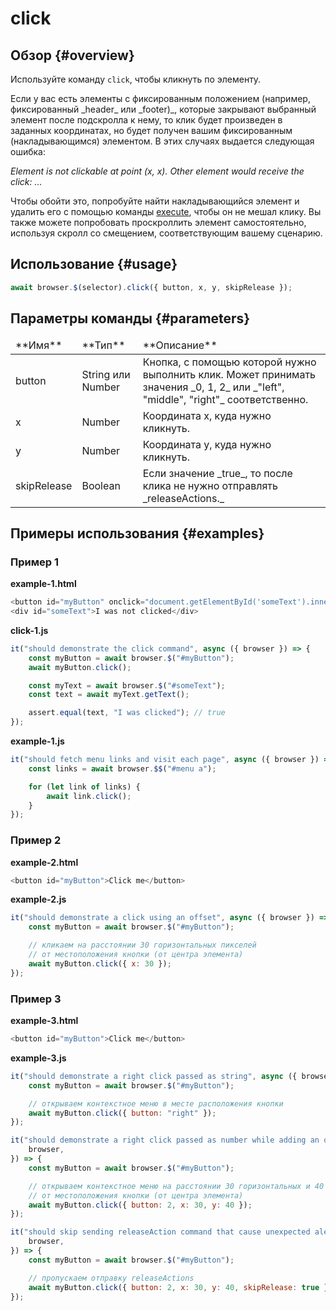 
# click

## Обзор {#overview}

Используйте команду `click`, чтобы кликнуть по элементу.

<Admonition type="warning">
Если у вас есть элементы с фиксированным положением (например, фиксированный _header_ или _footer)_, которые закрывают выбранный элемент после подскролла к нему, то клик будет произведен в заданных координатах, но будет получен вашим фиксированным (накладывающимся) элементом. В этих случаях выдается следующая ошибка:

_Element is not clickable at point (x, x). Other element would receive the click: ..._

Чтобы обойти это, попробуйте найти накладывающийся элемент и удалить его с помощью команды [execute][execute], чтобы он не мешал клику. Вы также можете попробовать проскроллить элемент самостоятельно, используя скролл со смещением, соответствующим вашему сценарию.

</Admonition>

## Использование {#usage}

```javascript
await browser.$(selector).click({ button, x, y, skipRelease });
```

## Параметры команды {#parameters}

<table>
<thead>
<tr><td>**Имя**</td><td>**Тип**</td><td>**Описание**</td></tr>
</thead>
<tbody>
<tr><td>button</td><td>String или Number</td><td>Кнопка, с помощью которой нужно выполнить клик. Может принимать значения _0, 1, 2_ или _"left", "middle", "right"_ соответственно.</td></tr>
<tr><td>x</td><td>Number</td><td>Координата x, куда нужно кликнуть.</td></tr>
<tr><td>y</td><td>Number</td><td>Координата y, куда нужно кликнуть.</td></tr>
<tr><td>skipRelease</td><td>Boolean</td><td>Если значение _true_, то после клика не нужно отправлять _releaseActions._</td></tr>

</tbody>
</table>

## Примеры использования {#examples}

### Пример 1

**example-1.html**

```javascript
<button id="myButton" onclick="document.getElementById('someText').innerHTML='I was clicked'">Click me</button>
<div id="someText">I was not clicked</div>
```

**click-1.js**

```javascript
it("should demonstrate the click command", async ({ browser }) => {
    const myButton = await browser.$("#myButton");
    await myButton.click();

    const myText = await browser.$("#someText");
    const text = await myText.getText();

    assert.equal(text, "I was clicked"); // true
});
```

**example-1.js**

```javascript
it("should fetch menu links and visit each page", async ({ browser }) => {
    const links = await browser.$$("#menu a");

    for (let link of links) {
        await link.click();
    }
});
```

### Пример 2

**example-2.html**

```javascript
<button id="myButton">Click me</button>
```

**example-2.js**

```javascript
it("should demonstrate a click using an offset", async ({ browser }) => {
    const myButton = await browser.$("#myButton");

    // кликаем на расстоянии 30 горизонтальных пикселей
    // от местоположения кнопки (от центра элемента)
    await myButton.click({ x: 30 });
});
```

### Пример 3

**example-3.html**

```javascript
<button id="myButton">Click me</button>
```

**example-3.js**

```javascript
it("should demonstrate a right click passed as string", async ({ browser }) => {
    const myButton = await browser.$("#myButton");

    // открываем контекстное меню в месте расположения кнопки
    await myButton.click({ button: "right" });
});

it("should demonstrate a right click passed as number while adding an offset", async ({
    browser,
}) => {
    const myButton = await browser.$("#myButton");

    // открываем контекстное меню на расстоянии 30 горизонтальных и 40 вертикальных пикселей
    // от местоположения кнопки (от центра элемента)
    await myButton.click({ button: 2, x: 30, y: 40 });
});

it("should skip sending releaseAction command that cause unexpected alert closure", async ({
    browser,
}) => {
    const myButton = await browser.$("#myButton");

    // пропускаем отправку releaseActions
    await myButton.click({ button: 2, x: 30, y: 40, skipRelease: true });
});
```

[execute]: ../browser/execute
[webdriver-click]: https://w3c.github.io/webdriver/#dfn-element-click
